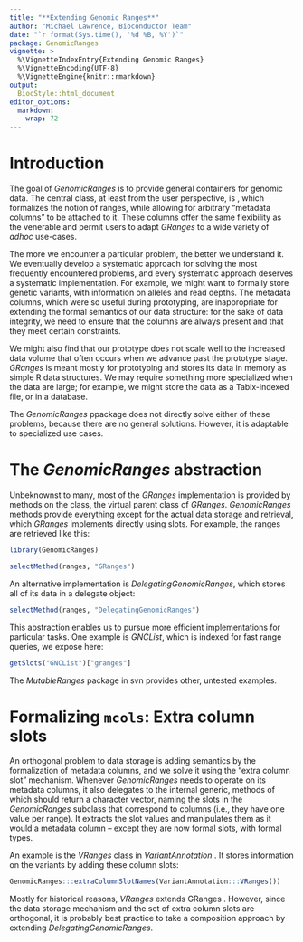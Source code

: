 ```yaml
---
title: "**Extending Genomic Ranges**"
author: "Michael Lawrence, Bioconductor Team"
date: "`r format(Sys.time(), '%d %B, %Y')`"
package: GenomicRanges
vignette: >
  %\VignetteIndexEntry{Extending Genomic Ranges}
  %\VignetteEncoding{UTF-8}
  %\VignetteEngine{knitr::rmarkdown}
output:
  BiocStyle::html_document
editor_options: 
  markdown: 
    wrap: 72
---
```


# Introduction

The goal of *GenomicRanges* is to provide general containers for genomic
data. The central class, at least from the user perspective, is , which
formalizes the notion of ranges, while allowing for arbitrary "metadata
columns" to be attached to it. These columns offer the same flexibility
as the venerable and permit users to adapt *GRanges* to a wide variety
of *adhoc* use-cases.

The more we encounter a particular problem, the better we understand it.
We eventually develop a systematic approach for solving the most
frequently encountered problems, and every systematic approach deserves
a systematic implementation. For example, we might want to formally
store genetic variants, with information on alleles and read depths. The
metadata columns, which were so useful during prototyping, are
inappropriate for extending the formal semantics of our data structure:
for the sake of data integrity, we need to ensure that the columns are
always present and that they meet certain constraints.

We might also find that our prototype does not scale well to the
increased data volume that often occurs when we advance past the
prototype stage. *GRanges* is meant mostly for prototyping and stores
its data in memory as simple R data structures. We may require something
more specialized when the data are large; for example, we might store
the data as a Tabix-indexed file, or in a database.

The *GenomicRanges* ppackage does not directly solve either of these
problems, because there are no general solutions. However, it is
adaptable to specialized use cases.

# The *GenomicRanges* abstraction

Unbeknownst to many, most of the *GRanges* implementation is provided by
methods on the class, the virtual parent class of *GRanges*.
*GenomicRanges* methods provide everything except for the actual data
storage and retrieval, which *GRanges* implements directly using slots.
For example, the ranges are retrieved like this:

```r
library(GenomicRanges) 
```

```r
selectMethod(ranges, "GRanges")
```

An alternative implementation is *DelegatingGenomicRanges*, which stores
all of its data in a delegate object:

```r
selectMethod(ranges, "DelegatingGenomicRanges") 
```

This abstraction enables us to pursue more efficient implementations for
particular tasks. One example is *GNCList*, which is indexed for fast
range queries, we expose here:

```r
getSlots("GNCList")["granges"]
```

The *MutableRanges* package in svn provides other, untested examples.

# Formalizing `mcols`: Extra column slots

An orthogonal problem to data storage is adding semantics by the
formalization of metadata columns, and we solve it using the "extra
column slot" mechanism. Whenever *GenomicRanges* needs to operate on its
metadata columns, it also delegates to the internal generic, methods of
which should return a character vector, naming the slots in the
*GenomicRanges* subclass that correspond to columns (i.e., they have one
value per range). It extracts the slot values and manipulates them as it
would a metadata column -- except they are now formal slots, with formal
types.

An example is the *VRanges* class in *VariantAnnotation* . It stores
information on the variants by adding these column slots:

```r
GenomicRanges:::extraColumnSlotNames(VariantAnnotation:::VRanges())
```

Mostly for historical reasons, *VRanges* extends GRanges . However,
since the data storage mechanism and the set of extra column slots are
orthogonal, it is probably best practice to take a composition approach
by extending *DelegatingGenomicRanges*.

